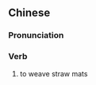 {{also|织席}}
==Chinese==
{{zh-forms|s=织席}}

===Pronunciation===
{{zh-pron
|m=zhīxí
|cat=v
}}

===Verb===
{{zh-verb}}

# {{lb|zh|literary}} to weave straw mats